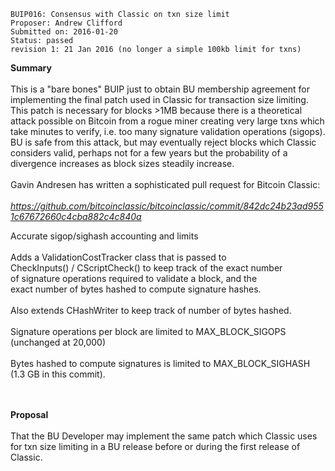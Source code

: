 <pre>
BUIP016: Consensus with Classic on txn size limit
Proposer: Andrew Clifford
Submitted on: 2016-01-20
Status: passed
revision 1: 21 Jan 2016 (no longer a simple 100kb limit for txns)
</pre>
'''Summary'''<br />
<br />
This is a &quot;bare bones&quot; BUIP just to obtain BU membership agreement for implementing the final patch used in Classic for transaction size limiting. This patch is necessary for blocks &gt;1MB because there is a theoretical attack possible on Bitcoin from a rogue miner creating very large txns which take minutes to verify, i.e. too many signature validation operations (sigops). BU is safe from this attack, but may eventually reject blocks which Classic considers valid, perhaps not for a few years but the probability of a divergence increases as block sizes steadily increase.<br />
<br />
Gavin Andresen has written a sophisticated pull request for Bitcoin Classic:<br />
<br />
[https://github.com/bitcoinclassic/bitcoinclassic/commit/842dc24b23ad9551c67672660c4cba882c4c840a ''https://github.com/bitcoinclassic/bitcoinclassic/commit/842dc24b23ad9551c67672660c4cba882c4c840a'']

Accurate sigop/sighash accounting and limits<br />
<br />
Adds a ValidationCostTracker class that is passed to<br />
CheckInputs() / CScriptCheck() to keep track of the exact number<br />
of signature operations required to validate a block, and the<br />
exact number of bytes hashed to compute signature hashes.<br />
<br />
Also extends CHashWriter to keep track of number of bytes hashed.<br />
<br />
Signature operations per block are limited to MAX_BLOCK_SIGOPS<br />
(unchanged at 20,000)<br />
<br />
Bytes hashed to compute signatures is limited to MAX_BLOCK_SIGHASH<br />
(1.3 GB in this commit).

'''<br />
<br />
Proposal'''<br />
<br />
That the BU Developer may implement the same patch which Classic uses for txn size limiting in a BU release before or during the first release of Classic.

